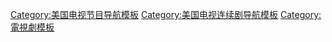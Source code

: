 <noinclude>{{noteTA
|G1=Show
|G2=House
}}</noinclude>
{{NavboxV2
| name      = 豪斯医生
| title     = 《[[豪斯醫生]]》
| bodyclass = hlist
| state     = {{{state|autocollapse}}}

| above  = 
* {{link-en|豪斯醫生最後診斷列表|List of diagnoses from House (TV series)|診斷匯總}}
* {{link-en|豪斯醫生電視原聲音樂|House M.D. Original Television Soundtrack|原聲音樂}}
* {{link-en|豪斯醫生獎項提名列表|List of accolades received by House|獎項提名}}
* {{link-en|豪斯醫生劇組成員列表|List of House cast members|劇組成員}}

| group1 = [[豪斯醫生角色列表|人物]]
| list1-type = vertical
| list1-border = child
| list1-group1 = 主角
| list1-list1  = 
* [[格里高利·豪斯]]
* {{link-en|莉莎·卡迪|Lisa Cuddy}}{{small|（1–7季）}}
* [[詹姆士·伊万·威爾森 (豪斯醫生)|詹姆斯·威爾遜]]
* {{link-en|埃里克·福爾曼|Eric Foreman}}
* {{link-en|羅伯特·蔡斯|Robert Chase}}
* {{link-en|艾莉森·卡梅倫|Allison Cameron}}{{small|（1–6、8季）}}
* [[蕾蜜·海德利|13/蕾米·哈德利]]{{small|（4–8季）}}
* {{link-en|克里斯·陶布|Chris Taub}}{{small|（4–8季）}}
* {{link-en|勞倫斯·卡特納|Lawrence Kutner}}{{small|（4–5、8季）}}
* {{link-en|瑪莎·馬斯特斯|Martha Masters (House)}}{{small|（7–8季）}}
* {{link-en|傑西卡·亞當斯|Jessica Adams}}{{small|（第8季）}}
* {{link-en|朴智|Chi Park}}{{small|（第8季）}}

| list1-group2 = 常設
| list1-list2  = 
* {{link-en|愛德華·沃格勒|Edward Vogler}}{{small|（第1季）}}
* {{link-en|史黛西·華納|Stacy Warner}}{{small|（1–2、8季）}}
* [[邁克爾·崔特]]{{small|（第3季）}}
* {{link-en|安珀·沃拉基斯|Amber Volakis}}<small>（4–5、8季）</small>
* [[豪斯醫生角色列表|瑞秋·陶布]]{{small|（4–8季）}}
* {{link-en|盧卡斯·道格拉斯|Lucas Douglas}}<small>（5–6季）</small>
* [[豪斯醫生角色列表|珊姆·卡爾]]{{small|（6–7季）}}
* {{link-en|多米妮卡·佩特洛娃|Dominika Petrova}}{{small|（7–8季）}}

| group2 = [[豪斯醫生集數列表|集數]]
| list2-type = vertical
| list2-border = child
| list2-group1 = [[豪斯醫生 (第一季)|第一季]]
| list2-list1  = 
* [[試播集 (豪斯醫生)|導航集]]
* {{link-en|父子關係 (豪斯醫生)|Paternity (House)|父子關係}}
* 奧卡姆剃刀
* 母子關係
* 你這麽做是找死
* 蘇格拉底法
* 忠貞
* 毒物
* 拒絕心肺復甦術
* 過往史
* 戒斷
* 運動醫學
* 被詛咒
* 控制
* 江湖規矩
* 重
* 榜樣
* 嬰兒與洗澡水
* 小孩
* {{link-en|愛傷人 (豪斯醫生)|Love Hurts (House)|愛傷人}}
* {{link-en|故事三則 (豪斯醫生)|Three Stories (House)|故事三則}}
* 蜜月

| list2-group2 = [[豪斯醫生 (第二季)|第二季]]
| list2-list2  = 
* {{link-en|接受 (豪斯醫生)|Acceptance (House)|接受}}
* {{link-en|尸檢 (豪斯醫生)|Autopsy (House)|尸檢}}
* {{link-en|矮胖子 (豪斯醫生)|Humpty Dumpty (House)|矮胖子}}
* {{link-en|結核還是不是結核|TB or Not TB}}
* {{link-en|爸爸的男孩 (豪斯醫生)|Daddy's Boy (House)|爸爸的男孩}}
* {{link-en|造勢 (豪斯醫生)|Spin (House)|造勢}}
* {{link-en|狩獵 (豪斯醫生)|Hunting (House)|狩獵}}
* {{link-en|過失 (豪斯醫生)|The Mistake (House)|過失}}
* {{link-en|欺騙 (豪斯醫生)|Deception (House)|欺騙}}
* {{link-en|無法溝通 (豪斯醫生)|Failure to Communicate (House)|無法溝通}}
* {{link-en|需要知道 (豪斯醫生)|Need to Know (House)|需要知道}}
* {{link-en|消遣 (豪斯醫生)|Clueless (House)|消遣}}
* {{link-en|膚淺|Skin Deep}}
* {{link-en|性愛殺人|Sex Kills}}
* {{link-en|一無所知 (豪斯醫生)|Clueless (House)|一無所知}}
* 安全
* {{link-en|全押 (豪斯醫生)|All In (House)|全押}}
* {{link-en|沉睡的謊言|Sleeping Dogs Lie}}
* {{link-en|豪斯對上帝 (豪斯醫生)|House vs. God|豪斯對上帝}}
* 狂喜（前/後）
* {{link-en|永遠|Forever}}
* {{link-en|誰是你爸爸？ (豪斯醫生)|Who's Your Daddy? (House)|誰是你爸爸？}}
* {{link-en|毫無道理 (豪斯醫生)|No Reason (House)|毫無道理}}

| list2-group3 = [[豪斯醫生 (第三季)|第三季]]
| list2-list3  = 
* {{link-en|意義 (豪斯醫生)|Meaning (House)|意義}}
* {{link-en|拐與能|Cane and Able}}
* {{link-en|知情同意 (豪斯醫生)|Informed Consent (House)|知情同意}}
* {{link-en|底綫 (豪斯醫生)|Lines in the Sand (House)|底綫}}
* {{link-en|愛的傻瓜 (豪斯醫生)|Fools for Love|愛的傻瓜}}
* {{link-en|順其自然 (豪斯醫生)|Que Sera Sera (House)|順其自然}}
* {{link-en|昏迷男之子 (豪斯醫生)|Son of Coma Guy|昏迷男之子}}
* {{link-en|打地鼠 (豪斯醫生)|Whac-A-Mole (House)|打地鼠}}
* {{link-en|尋找猶大 (豪斯醫生)|Finding Judas|尋找猶大}}
* 小小聖誕節快樂 
* {{link-en|言行 (豪斯醫生)|Words and Deeds|言行}}
* 一天，一室 
* 大海撈針 
* 無感 
* {{link-en|蠢貨 (豪斯醫生)|Half-Wit|蠢貨}}
* {{link-en|絕密 (豪斯醫生)|Top Secret (House)|絕密}}
* {{link-en|致命位置 (豪斯醫生)|Fetal Position (House)|致命位置}}
* 空中 
* 成熟點 
* {{link-en|寵物訓練 (豪斯醫生)|House Training|寵物訓練}}
* 家庭 
* 辭職 
* 混蛋 
* 人爲錯誤 

| list2-group4 = [[豪斯醫生 (第四季)|第四季]]
| list2-list4  = 
* 獨自 
* 必要品質 
* {{link-en|97秒 (豪斯醫生)|97 Seconds|97秒}}
* {{link-en|守護天使 (豪斯醫生)|Guardian Angels (House)|守護天使}}
* {{link-en|魔鏡魔鏡 (豪斯醫生)|Mirror Mirror (House)|魔鏡魔鏡}}
* {{link-en|不惜一切代價 (豪斯醫生)|Whatever It Takes (House)|不惜一切代價}}
* [[醜陋 (豪斯醫生)|醜]]
* {{link-en|你不想知道 (豪斯醫生)|You Don't Want to Know|你不想知道}}
* {{link-en|游戲 (豪斯醫生)|Games (House)|游戲}}
* {{link-en|謊言多絕妙 (豪斯醫生)|It's a Wonderful Lie (House)|謊言多絕妙}}
* {{link-en|凍僵 (豪斯醫生)|Frozen (House)|凍僵}}
* 永遠別改變 
* 不再是好好先生 
* 夢幻生活 
* [[豪斯的頭|豪斯的腦袋]]
* 威爾遜的心 

| list2-group5 = [[豪斯醫生 (第五季)|第五季]]
| list2-list5  = 
* 人之將死，萬事皆變 
* 不是癌症 
* {{link-en|不良事件 (豪斯醫生)|Adverse Events|不良事件}}
* 胎記 
* {{link-en|幸運一十三 (豪斯醫生)|Lucky Thirteen (House)|幸運一十三}}
* {{link-en|喜悅 (豪斯醫生)|Joy (House)|喜悅}}
* 癢 
* 獨立 
* {{link-en|最後一招 (豪斯醫生)|Last Resort (House)|最後一招}}
* 何不食蛋糕 
* {{link-en|普世歡騰 (豪斯醫生)|Joy to the World (House)|普世歡騰}}
* {{link-en|無痛 (豪斯醫生)|Painless (House)|無痛}}
* 巨嬰 
* {{link-en|大善 (豪斯醫生)|The Greater Good (House)|大善}}
* 不忠 
* 更溫柔的一面 
* 社會契約 
* {{link-en|過來貓咪 (豪斯醫生)|Here Kitty|過來貓咪}}
* {{link-en|閉鎖 (豪斯醫生)|Locked In (House)|閉鎖}}
* {{link-en|簡單解釋 (豪斯醫生)|Simple Explanation|簡單解釋}}
* 救星 
* 分裂的豪斯 
* 侵膚入髓 
* {{link-en|兩面 (豪斯醫生)|Both Sides Now (House)|兩面}}

| list2-group6 = [[豪斯醫生 (第六季)|第六季]]
| list2-list6  = 
* {{link-en|破碎 (豪斯醫生)|Broken (House)|破碎}}
* {{link-en|經典失敗 (豪斯醫生)|Epic Fail (House)|經典失敗}}
* {{link-en|暴君 (豪斯醫生)|The Tyrant (House)|暴君}}
* 現世報 
* {{link-en|勇敢的心 (豪斯醫生)|Brave Heart (House)|勇敢的心}}
* {{link-en|已知的未知 (豪斯醫生)|Known Unknowns|已知的未知}}
* {{link-en|團隊合作 (豪斯醫生)|Teamwork (House)|團隊合作}}
* {{link-en|無知便是福 (豪斯醫生)|Ignorance Is Bliss (House)|無知便是福}}
* {{link-en|威爾遜 (豪斯醫生)|Wilson (House episode)|威爾遜}}
* {{link-en|深櫃秘密 (豪斯醫生)|The Down Low|深櫃秘密}}
* {{link-en|懊悔 (豪斯醫生)|Remorse (House)|懊悔}}
* 攻勢順利 
* {{link-en|朝5晚9 (豪斯醫生)|5 to 9|朝5晚9}}
* {{link-en|私生活 (豪斯醫生)|Private Lives (House)|私生活}}
* {{link-en|黑洞 (豪斯醫生)|Black Hole (House)|黑洞}}
* {{link-en|封鎖 (豪斯醫生)|Lockdown (House)|封鎖}}
* {{link-en|騎士病倒 (豪斯醫生)|Knight Fall|騎士病倒}}
* 開開合合
* {{link-en|選擇 (豪斯醫生)|The Choice (House)|選擇}}
* {{link-en|包袱 (豪斯醫生)|Baggage (House)|包袱}}
* {{link-en|救救我 (豪斯醫生)|Help Me (House)|救救我}}

| list2-group7 = [[豪斯醫生 (第七季)|第七季]]
| list2-list7  = 
* {{link-en|現在是怎樣？ (豪斯醫生)|Now What? (House)|現在是怎樣？}}
* {{link-en|自私 (豪斯醫生)|Selfish (House)|自私}}
* {{link-en|未寫就 (豪斯醫生)|Unwritten (House)|未寫就}}
* {{link-en|按摩理療 (豪斯醫生)|Massage Therapy (House)|按摩理療}}
* {{link-en|爲人父母未計劃 (豪斯醫生)|Unplanned Parenthood (House)|爲人父母未計劃}}
* {{link-en|辦公室政治 (豪斯醫生)|Office Politics (House)|辦公室政治}}
* {{link-en|痘疹臨頭 (豪斯醫生)|A Pox on Our House|痘疹臨頭}}
* {{link-en|小小的犧牲 (豪斯醫生)|Small Sacrifices (House)|小小的犧牲}}
* {{link-en|卓爾不凡 (豪斯醫生)|Larger Than Life (House)|卓爾不凡}}
* {{link-en|胡蘿蔔還是大棒 (豪斯醫生)|Carrot or Stick (House)|胡蘿蔔還是大棒}}
* {{link-en|普通科 (豪斯醫生)|Family Practice (House)|普通科}}
* {{link-en|你肯定記得 (豪斯醫生)|You Must Remember This (House)|你肯定記得}}
* {{link-en|故事二則 (豪斯醫生)|Two Stories (House)|故事二則}}
* {{link-en|抗衰退 (豪斯醫生)|Recession Proof (House)|抗衰退}}
* {{link-en|彈片 (豪斯醫生)|Bombshells (House)|彈片}}
* {{link-en|衝出圍槽 (豪斯醫生)|Out of the Chute|衝出圍槽}}
* {{link-en|失寵 (豪斯醫生)|Fall from Grace (House)|失寵}}
* {{link-en|掘 (豪斯醫生)|The Dig (House)|掘}}
* {{link-en|最後的誘惑 (豪斯醫生)|Last Temptation (House)|最後的誘惑}}
* {{link-en|改變 (豪斯醫生)|Changes (House)|改變}}
* {{link-en|操縱 (豪斯醫生)|The Fix (House)|操縱}}
* {{link-en|下班後 (豪斯醫生)|After Hours (House)|下班後}}
* {{link-en|繼續前行 (豪斯醫生)|Moving On (House)|繼續前行}}
 
| list2-group8 = [[豪斯醫生 (第八季)|第八季]]
| list2-list8  = 
* {{link-en|二十粒維柯丁 (豪斯醫生)|Twenty Vicodin|二十粒維柯丁}}
* {{link-en|移植 (豪斯醫生)|Transplant (House)|移植}}
* {{link-en|慈善案例 (豪斯醫生)|Charity Case|慈善案例}}
* {{link-en|風險生意 (豪斯醫生)|Risky Business (House)|風險生意}}
* {{link-en|坦白 (豪斯醫生)|The Confession (House)|坦白}}
* {{link-en|父母 (豪斯醫生)|Parents (House)|父母}}
* {{link-en|蓋棺了結 (豪斯醫生)|Dead & Buried (House)|蓋棺了結}}
* {{link-en|偏執的危險 (豪斯醫生)|Perils of Paranoia|偏執的危險}}
* {{link-en|另一半 (豪斯醫生)|Better Half (House)|另一半}}
* {{link-en|離家出走 (豪斯醫生)|Runaways (House)|離家出走}}
* {{link-en|無人之過 (豪斯醫生)|Nobody's Fault (House)|無人之過}}
* {{link-en|蔡斯 (豪斯醫生)|Chase (House episode)|蔡斯}}
* {{link-en|一家之主 (豪斯醫生)|Man of the House (House)|一家之主}}
* {{link-en|愛情是盲目的 (豪斯醫生)|Love Is Blind (House)|愛情是盲目的}}
* {{link-en|揭發 (豪斯醫生)|Blowing the Whistle|揭發}}
* {{link-en|捫心自問 (豪斯醫生)|Gut Check|捫心自問}}
* {{link-en|我們需要那些蛋 (豪斯醫生)|We Need the Eggs|我們需要那些蛋}}
* {{link-en|灵与肉 (豪斯醫生)|Body & Soul (House)|灵与肉}}
* {{link-en|哎那啥 (豪斯醫生)|The C-Word (House)|哎那啥}}
* {{link-en|驗尸 (豪斯醫生)|Post Mortem (House)|驗尸}}
* {{link-en|緊緊抓住 (豪斯醫生)|Holding On (House)|緊緊抓住}}
* [[人皆有死|人人都會死]]

| below = 
* {{icon|cat}} [[:Category:怪醫豪斯|分類]]
* 《{{link-en|傑弗里護士|Nurse Jeffrey}}》
* 《{{link-en|里希特醫生|Doctor Richter}}》
}}
<noinclude>
{{DEFAULTSORT:House}}
[[Category:美国电视节目导航模板]]
[[Category:美国电视连续剧导航模板]]
[[Category:電視劇模板]]
</noinclude>